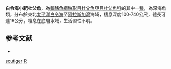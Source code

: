 {{Speciesbox
| taxon = Rastrinus scutiger
| binomial_authority = [[Bean|Bean]], 1890
| image =  FMIB 39371 Rastrinus scutiger (Bean).jpeg
| image_width = 250px
| status = NE
| status_system = IUCN3.1
| synonyms = *''Icelus scutiger'', <small>Bean, 1890</small>
*''Stlegicottus xenogrammus'', <small>Bolin, 1936</small>
}}
'''白令海小耙杜父魚'''，為[[輻鰭魚綱|輻鰭魚綱]][[鮋形目|鮋形目]][[杜父魚亞目|杜父魚亞目]][[杜父魚科|杜父魚科]]的其中一[[種|種]]，為深海魚類，分布於東北[[太平洋|太平洋]][[白令海|白令海]]至[[阿拉斯加灣|阿拉斯加灣]]海域，棲息深度100-740公尺，體長可達16公分，棲息在底層水域，生活習性不明。

==参考文献==
*{{FishBase_species|genus=Rastrinus|species=scutiger|year=2014|month=5}}

{{鮋形目小作品}}
{{Taxonbar}}
[[Category:小耙杜父魚屬|scutiger]]
[[Category:1890年描述的魚類|R]]